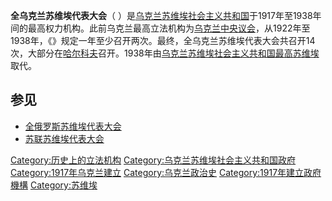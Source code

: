 '''全乌克兰苏维埃代表大会'''（{{lang-uk|Всеукраїнський з'їзд Рад}}  {{lang-ru|Всеукраинский съезд Советов}}）是[[乌克兰苏维埃社会主义共和国|乌克兰苏维埃社会主义共和国]]于1917年至1938年间的最高权力机构。此前乌克兰最高立法机构为[[乌克兰中央议会|乌克兰中央议会]]，从1922年至1938年，《{{le|乌克兰苏维埃社会主义共和国宪法|Constitution of the Ukrainian SSR}}》规定一年至少召开两次。最终，全乌克兰苏维埃代表大会共召开14次，大部分在[[哈尔科夫|哈尔科夫]]召开。1938年由[[乌克兰苏维埃社会主义共和国最高苏维埃|乌克兰苏维埃社会主义共和国最高苏维埃]]取代。

==参见==
* [[全俄罗斯苏维埃代表大会|全俄罗斯苏维埃代表大会]]
* [[苏联苏维埃代表大会|苏联苏维埃代表大会]]

[[Category:历史上的立法机构|Category:历史上的立法机构]]
[[Category:乌克兰苏维埃社会主义共和国政府|Category:乌克兰苏维埃社会主义共和国政府]]
[[Category:1917年乌克兰建立|Category:1917年乌克兰建立]]
[[Category:乌克兰政治史|Category:乌克兰政治史]]
[[Category:1917年建立政府機構|Category:1917年建立政府機構]]
[[Category:苏维埃|Category:苏维埃]]